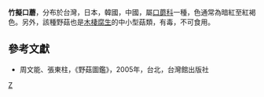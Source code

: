 {{Speciesbox 
| taxon =  Tricholomopsis bambusina
| authority =  Hongo
| image = Tricholomopsis bambusina 02.jpg
}}

'''竹擬口蘑'''，分布於台灣，日本，韓國，中國，屬[[口蘑科|口蘑科]]一種，色通常為暗紅至紅褐色。另外，該種野菇也是[[木棲腐生|木棲腐生]]的中小型菇類，有毒，不可食用。

==參考文獻==
*周文能、張東柱，《野菇圖鑑》，2005年，台北，台灣館出版社
{{Taxonbar|from=Q15224008}}

[[Category:拟口蘑属|Z]]
